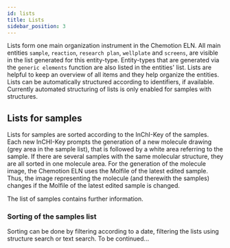 ```yaml
---
id: lists
title: Lists
sidebar_position: 3
---
```


Lists form one main organization instrument in the Chemotion ELN.
All main entities `sample`, `reaction`, `research plan`, `wellplate` and `screens`,
are visible in the list generated for this entity-type.
Entity-types that are generated via the `generic elements` function are also listed in the entities' list.
Lists are helpful to keep an overview of all items and they help organize the entities.
Lists can be automatically structured according to identifiers, if available.
Currently automated structuring of lists is only enabled for samples with structures.

## Lists for samples

Lists for samples are sorted according to the InChI-Key of the samples.
Each new InCHI-Key prompts the generation of a new molecule drawing (grey area in the sample list),
that is followed by a white area referring to the sample.
If there are several samples with the same molecular structure, they are all sorted in one molecule area.
For the generation of the molecule image, the Chemotion ELN uses the Molfile of the latest edited sample.
Thus, the image representing the molecule (and therewith the samples) changes if the Molfile of the latest edited sample is changed.

The list of samples contains further information.

### Sorting of the samples list

Sorting can be done by filtering according to a date, filtering the lists using structure search or text search.
To be continued...
